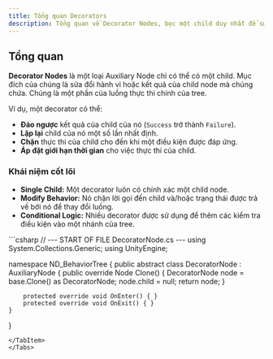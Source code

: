 ```yaml
---
title: Tổng quan Decorators
description: Tổng quan về Decorator Nodes, bọc một child duy nhất để sửa đổi hành vi của nó.
---
```


## Tổng quan

**Decorator Nodes** là một loại Auxiliary Node chỉ có thể có một child. Mục đích của chúng là sửa đổi hành vi hoặc kết quả của child node mà chúng chứa. Chúng là một phần của luồng thực thi chính của tree.

Ví dụ, một decorator có thể:
- **Đảo ngược** kết quả của child của nó (`Success` trở thành `Failure`).
- **Lặp lại** child của nó một số lần nhất định.
- **Chặn** thực thi của child cho đến khi một điều kiện được đáp ứng.
- **Áp đặt giới hạn thời gian** cho việc thực thi của child.

### Khái niệm cốt lõi
- **Single Child:** Một decorator luôn có chính xác một child node.
- **Modify Behavior:** Nó chặn lời gọi đến child và/hoặc trạng thái được trả về bởi nó để thay đổi luồng.
- **Conditional Logic:** Nhiều decorator được sử dụng để thêm các kiểm tra điều kiện vào một nhánh của tree.

<Tabs>
<TabItem label="C# Base Class">
```csharp
// --- START OF FILE DecoratorNode.cs ---
using System.Collections.Generic;
using UnityEngine;

namespace ND_BehaviorTree
{
    public abstract class DecoratorNode : AuxiliaryNode
    {
        public override Node Clone()
        {
            DecoratorNode node = base.Clone() as DecoratorNode;
            node.child = null;
            return node;
        }

        protected override void OnEnter() { }
        protected override void OnExit() { }
    }
}
```
</TabItem>
</Tabs>

